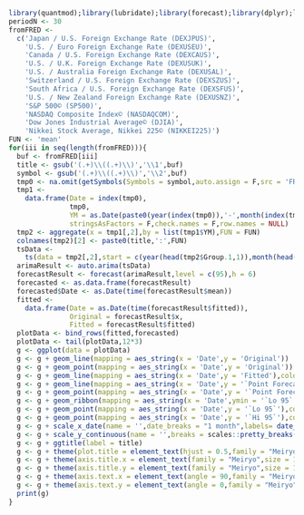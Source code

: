 ```r
library(quantmod);library(lubridate);library(forecast);library(dplyr);library(ggplot2);library(scales)
periodN <- 30
fromFRED <- 
  c('Japan / U.S. Foreign Exchange Rate (DEXJPUS)',
    'U.S. / Euro Foreign Exchange Rate (DEXUSEU)',
    'Canada / U.S. Foreign Exchange Rate (DEXCAUS)',
    'U.S. / U.K. Foreign Exchange Rate (DEXUSUK)',
    'U.S. / Australia Foreign Exchange Rate (DEXUSAL)',
    'Switzerland / U.S. Foreign Exchange Rate (DEXSZUS)',
    'South Africa / U.S. Foreign Exchange Rate (DEXSFUS)',
    'U.S. / New Zealand Foreign Exchange Rate (DEXUSNZ)',
    'S&P 500© (SP500)',
    'NASDAQ Composite Index© (NASDAQCOM)',
    'Dow Jones Industrial Average© (DJIA)',
    'Nikkei Stock Average, Nikkei 225© (NIKKEI225)')
FUN <- 'mean'
for(iii in seq(length(fromFRED))){
  buf <- fromFRED[iii]
  title <- gsub('(.+)\\((.+)\\)','\\1',buf)
  symbol <- gsub('(.+)\\((.+)\\)','\\2',buf)
  tmp0 <- na.omit(getSymbols(Symbols = symbol,auto.assign = F,src = 'FRED'))
  tmp1 <-
    data.frame(Date = index(tmp0),
               tmp0,
               YM = as.Date(paste0(year(index(tmp0)),'-',month(index(tmp0)),'-1')), 
               stringsAsFactors = F,check.names = F,row.names = NULL)
  tmp2 <- aggregate(x = tmp1[,2],by = list(tmp1$YM),FUN = FUN)
  colnames(tmp2)[2] <- paste0(title,':',FUN)
  tsData <- 
    ts(data = tmp2[,2],start = c(year(head(tmp2$Group.1,1)),month(head(tmp2$Group.1,1))),frequency = 12)
  arimaResult <- auto.arima(tsData)
  forecastResult <- forecast(arimaResult,level = c(95),h = 6)
  forecasted <- as.data.frame(forecastResult)
  forecasted$Date <- as.Date(time(forecastResult$mean))
  fitted <- 
    data.frame(Date = as.Date(time(forecastResult$fitted)),
               Original = forecastResult$x,
               Fitted = forecastResult$fitted)
  plotData <- bind_rows(fitted,forecasted)
  plotData <- tail(plotData,12*3)
  g <- ggplot(data = plotData)
  g <- g + geom_line(mapping = aes_string(x = 'Date',y = 'Original'))
  g <- g + geom_point(mapping = aes_string(x = 'Date',y = 'Original'))
  g <- g + geom_line(mapping = aes_string(x = 'Date',y = 'Fitted'),colour='red')
  g <- g + geom_line(mapping = aes_string(x = 'Date',y = '`Point Forecast`'),colour='blue',size=1)
  g <- g + geom_point(mapping = aes_string(x = 'Date',y = '`Point Forecast`'),colour='blue',size=1)
  g <- g + geom_ribbon(mapping = aes_string(x = 'Date',ymin = '`Lo 95`',ymax = '`Hi 95`'),alpha = 0.2)
  g <- g + geom_point(mapping = aes_string(x = 'Date',y = '`Lo 95`'),colour='blue',size=1)
  g <- g + geom_point(mapping = aes_string(x = 'Date',y = '`Hi 95`'),colour='blue',size=1)
  g <- g + scale_x_date(name = '',date_breaks = "1 month",labels= date_format("%Y-%m"))
  g <- g + scale_y_continuous(name = '',breaks = scales::pretty_breaks(10),sec.axis = dup_axis())
  g <- g + ggtitle(label = title)
  g <- g + theme(plot.title = element_text(hjust = 0.5,family = "Meiryo",size = 20))
  g <- g + theme(axis.title.x = element_text(family = "Meiryo",size = 16)) 
  g <- g + theme(axis.title.y = element_text(family = "Meiryo",size = 16)) 
  g <- g + theme(axis.text.x = element_text(angle = 90,family = "Meiryo",size = 12,vjust = 0.5)) 
  g <- g + theme(axis.text.y = element_text(angle = 0,family = "Meiryo",size = 16))
  print(g)
}
```
